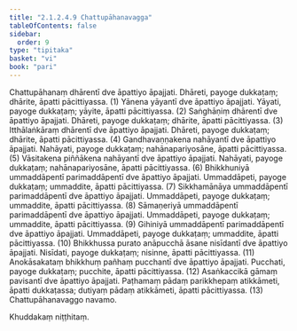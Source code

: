 ```yaml
---
title: "2.1.2.4.9 Chattupāhanavagga"
tableOfContents: false
sidebar:
  order: 9
type: "tipitaka"
basket: "vi"
book: "pari"
---
```



<DynamicBreadcrumb />

<Division number="239" book="pari" bookNo="5" page="139">

<Paragraph number="968" book="pari">
Chattupāhanaṃ dhārentī dve āpattiyo āpajjati. Dhāreti, payoge dukkaṭaṃ; dhārite, āpatti pācittiyassa. (1)
</Paragraph>

<Paragraph number="969" book="pari">
Yānena yāyantī dve āpattiyo āpajjati. Yāyati, payoge dukkaṭaṃ; yāyite, āpatti pācittiyassa. (2)
</Paragraph>

<Paragraph number="970" book="pari">
Saṅghāṇiṃ dhārentī dve āpattiyo āpajjati. Dhāreti, payoge dukkaṭaṃ; dhārite, āpatti pācittiyassa. (3)
</Paragraph>

<Paragraph number="971" book="pari">
Itthālaṅkāraṃ dhārentī dve āpattiyo āpajjati. Dhāreti, payoge dukkaṭaṃ; dhārite, āpatti pācittiyassa. (4)
</Paragraph>

<Paragraph number="972" book="pari">
Gandhavaṇṇakena nahāyantī dve āpattiyo āpajjati. Nahāyati, payoge dukkaṭaṃ; nahānapariyosāne, āpatti pācittiyassa. (5)
</Paragraph>

<Paragraph number="973" book="pari">
Vāsitakena piññākena nahāyantī dve āpattiyo āpajjati. Nahāyati, payoge dukkaṭaṃ; nahānapariyosāne, āpatti pācittiyassa. (6)
</Paragraph>

<Paragraph number="974" book="pari">
Bhikkhuniyā ummaddāpentī parimaddāpentī dve āpattiyo āpajjati. Ummaddāpeti, payoge dukkaṭaṃ; ummaddite, āpatti pācittiyassa. (7)
</Paragraph>

<Paragraph number="975" book="pari">
Sikkhamānāya ummaddāpentī parimaddāpentī dve āpattiyo āpajjati. Ummaddāpeti, payoge dukkaṭaṃ; ummaddite, āpatti pācittiyassa. (8)
</Paragraph>

<Paragraph number="976" book="pari">
Sāmaṇeriyā ummaddāpentī parimaddāpentī dve āpattiyo āpajjati. Ummaddāpeti, payoge dukkaṭaṃ; ummaddite, āpatti pācittiyassa. (9)
</Paragraph>

<Paragraph number="977" book="pari">
Gihiniyā ummaddāpentī parimaddāpentī dve āpattiyo āpajjati. Ummaddāpeti, payoge dukkaṭaṃ; ummaddite, āpatti pācittiyassa. (10)
</Paragraph>

<Paragraph number="978" book="pari">
Bhikkhussa purato anāpucchā āsane nisīdantī dve āpattiyo āpajjati. Nisīdati, payoge dukkaṭaṃ; nisinne, āpatti pācittiyassa. (11)
</Paragraph>

<Paragraph number="979" book="pari">
Anokāsakataṃ bhikkhuṃ pañhaṃ pucchantī dve āpattiyo āpajjati. Pucchati, payoge dukkaṭaṃ; pucchite, āpatti pācittiyassa. (12)
</Paragraph>

<Paragraph number="980" book="pari">
Asaṅkaccikā gāmaṃ pavisantī dve āpattiyo āpajjati. Paṭhamaṃ pādaṃ parikkhepaṃ atikkāmeti, āpatti dukkaṭassa; dutiyaṃ pādaṃ atikkāmeti, āpatti pācittiyassa. (13)

</Paragraph>
</Division>

<Paragraph number="981" type="center" book="pari">
Chattupāhanavaggo navamo.

  
Khuddakaṃ niṭṭhitaṃ.
</Paragraph>